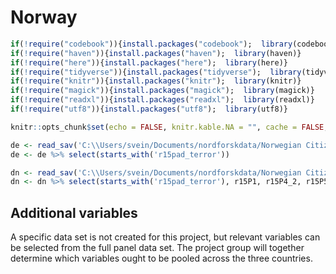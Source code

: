 # Norway

```r
if(!require("codebook")){install.packages("codebook");  library(codebook)}
if(!require("haven")){install.packages("haven");  library(haven)}
if(!require("here")){install.packages("here");  library(here)}
if(!require("tidyverse")){install.packages("tidyverse");  library(tidyverse)}
if(!require("knitr")){install.packages("knitr");  library(knitr)}
if(!require("magick")){install.packages("magick");  library(magick)}
if(!require("readxl")){install.packages("readxl");  library(readxl)}
if(!require("utf8")){install.packages("utf8");  library(utf8)}

knitr::opts_chunk$set(echo = FALSE, knitr.kable.NA = "", cache = FALSE, message = FALSE )
```

```r

de <- read_sav('C:\\Users/svein/Documents/nordforskdata/Norwegian Citizen Panel - wave 15 - EN.sav') 
de <- de %>% select(starts_with('r15pad_terror'))

dn <- read_sav('C:\\Users/svein/Documents/nordforskdata/Norwegian Citizen Panel - wave 15 - NO.sav') 
dn <- dn %>% select(starts_with('r15pad_terror'), r15P1, r15P4_2, r15P5_1) %>% filter(!is.na(r15pad_terror1_ran1))
```

## Additional variables 

A specific data set is not created for this project, but relevant variables can be selected from the full panel data set.
The project group will together determine which variables ought to be pooled across the three countries.
